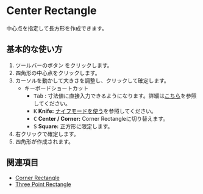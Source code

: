 
# Center Rectangle

<Reference shortcut='' command='Center Rectangle' button='ツールバー' buttonIcon='button-center-rectangle'/>

中心点を指定して長方形を作成できます。

## 基本的な使い方

1. ツールバーのボタン <ButtonIcon type="button-center-rectangle" /> をクリックします。
2. 四角形の中心点をクリックします。
3. カーソルを動かして大きさを調整し、クリックして確定します。
   - <Kst>キーボードショートカット</Kst>
      - <kbd>Tab</kbd> : 寸法値に直接入力できるようになります。詳細は[こちら](/tool/sketching-essentials#specify-dimensions-numerically)を参照してください。 
      - <kbd>K</kbd> **Knife:** [ナイフモードを使う](/tool/sketching-essentials#use-knife-mode)を参照してください。
      - <kbd>C</kbd> **Center / Corner:** Corner Rectangleに切り替えます。
      - <kbd>S</kbd> **Square:** 正方形に限定します。
3. 右クリックで確定します。
5. 四角形が作成されます。

<VideoPlayer fileName="center-rectangle"/>

## 関連項目

- [Corner Rectangle](corner-rectangle)
- [Three Point Rectangle](three-point-rectangle)


